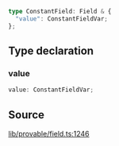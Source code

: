 ```ts
type ConstantField: Field & {
  "value": ConstantFieldVar;
};
```

## Type declaration

### value

```ts
value: ConstantFieldVar;
```

## Source

[lib/provable/field.ts:1246](https://github.com/o1-labs/o1js/blob/081e48fe103a96db7083cdaea72a409cca3182c3/src/lib/provable/field.ts#L1246)
